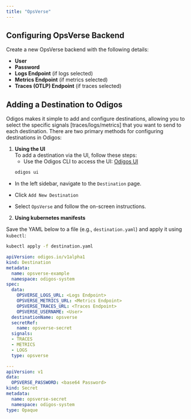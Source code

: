 ```yaml
---
title: "OpsVerse"
---
```


## Configuring OpsVerse Backend

Create a new OpsVerse backend with the following details:

- **User**
- **Password**
- **Logs Endpoint** (if logs selected)
- **Metrics Endpoint** (if metrics selected)
- **Traces (OTLP) Endpoint** (if traces selected)


## Adding a Destination to Odigos

Odigos makes it simple to add and configure destinations, allowing you to select the specific signals [traces/logs/metrics] that you want to send to each destination. There are two primary methods for configuring destinations in Odigos:

1. **Using the UI**  
   To add a destination via the UI, follow these steps:
   - Use the Odigos CLI to access the UI: [Odigos UI](https://docs.odigos.io/cli/odigos_ui)
   ```bash
   odigos ui
    ```
- In the left sidebar, navigate to the `Destination` page.

- Click `Add New Destination`

- Select `OpsVerse` and follow the on-screen instructions.



2. **Using kubernetes manifests**

Save the YAML below to a file (e.g., `destination.yaml`) and apply it using `kubectl`:

```bash
kubectl apply -f destination.yaml
```


```yaml
apiVersion: odigos.io/v1alpha1
kind: Destination
metadata:
  name: opsverse-example
  namespace: odigos-system
spec:
  data:
    OPSVERSE_LOGS_URL: <Logs Endpoint>
    OPSVERSE_METRICS_URL: <Metrics Endpoint>
    OPSVERSE_TRACES_URL: <Traces Endpoint>
    OPSVERSE_USERNAME: <User>
  destinationName: opsverse
  secretRef:
    name: opsverse-secret
  signals:
  - TRACES
  - METRICS
  - LOGS
  type: opsverse

---
apiVersion: v1
data:
  OPSVERSE_PASSWORD: <base64 Password>
kind: Secret
metadata:
  name: opsverse-secret
  namespace: odigos-system
type: Opaque
```